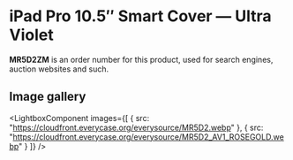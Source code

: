 
# iPad Pro 10.5″ Smart Cover — Ultra Violet

<Callout type='info' emoji='👉🏻'>**MR5D2ZM** is an order number for this product, used for search engines, auction websites and such.</Callout>

## Image gallery

<LightboxComponent
    images={[
      {
        src: "https://cloudfront.everycase.org/everysource/MR5D2.webp"
      },
      {
        src: "https://cloudfront.everycase.org/everysource/MR5D2_AV1_ROSEGOLD.webp"
      }
    ]}
  />
